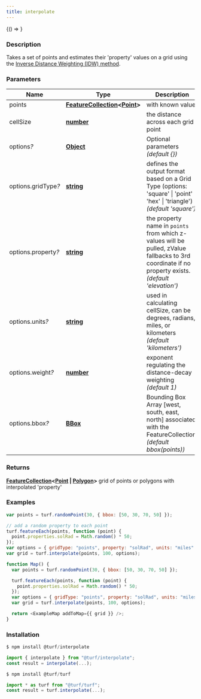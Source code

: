 ```yaml
---
title: interpolate
---
```



<!-- Expose turf as global var for experimenting in the browser console -->

<BrowserOnly>{() => <WindowTurfGlobal turf={turf} />}</BrowserOnly>

### Description

Takes a set of points and estimates their 'property' values on a grid using the [Inverse Distance Weighting (IDW) method](https://en.wikipedia.org/wiki/Inverse_distance_weighting).

### Parameters

| Name                     | Type                                                                                                                                   | Description                                                                                                                                         |
| ------------------------ | -------------------------------------------------------------------------------------------------------------------------------------- | --------------------------------------------------------------------------------------------------------------------------------------------------- |
| points                   | **[FeatureCollection](https://tools.ietf.org/html/rfc7946#section-3.3)\<[Point](https://tools.ietf.org/html/rfc7946#section-3.1.2)\>** | with known value                                                                                                                                    |
| cellSize                 | **[number](https://developer.mozilla.org/docs/Web/JavaScript/Reference/Global_Objects/Number)**                                        | the distance across each grid point                                                                                                                 |
| options<i>?</i>          | **[Object](https://developer.mozilla.org/docs/Web/JavaScript/Reference/Global_Objects/Object)**                                        | Optional parameters _(default \{\})_                                                                                                                |
| options.gridType<i>?</i> | **[string](https://developer.mozilla.org/docs/Web/JavaScript/Reference/Global_Objects/String)**                                        | defines the output format based on a Grid Type (options: 'square' \| 'point' \| 'hex' \| 'triangle') _(default 'square')_                           |
| options.property<i>?</i> | **[string](https://developer.mozilla.org/docs/Web/JavaScript/Reference/Global_Objects/String)**                                        | the property name in `points` from which z-values will be pulled, zValue fallbacks to 3rd coordinate if no property exists. _(default 'elevation')_ |
| options.units<i>?</i>    | **[string](https://developer.mozilla.org/docs/Web/JavaScript/Reference/Global_Objects/String)**                                        | used in calculating cellSize, can be degrees, radians, miles, or kilometers _(default 'kilometers')_                                                |
| options.weight<i>?</i>   | **[number](https://developer.mozilla.org/docs/Web/JavaScript/Reference/Global_Objects/Number)**                                        | exponent regulating the distance-decay weighting _(default 1)_                                                                                      |
| options.bbox<i>?</i>     | **[BBox](https://tools.ietf.org/html/rfc7946#section-5)**                                                                              | Bounding Box Array [west, south, east, north] associated with the FeatureCollection. _(default bbox(points))_                                       |

### Returns

**[FeatureCollection](https://tools.ietf.org/html/rfc7946#section-3.3)\<[Point](https://tools.ietf.org/html/rfc7946#section-3.1.2) \| [Polygon](https://tools.ietf.org/html/rfc7946#section-3.1.6)\>** grid of points or polygons with interpolated 'property'

### Examples

```javascript
var points = turf.randomPoint(30, { bbox: [50, 30, 70, 50] });

// add a random property to each point
turf.featureEach(points, function (point) {
  point.properties.solRad = Math.random() * 50;
});
var options = { gridType: "points", property: "solRad", units: "miles" };
var grid = turf.interpolate(points, 100, options);
```

```javascript live
function Map() {
  var points = turf.randomPoint(30, { bbox: [50, 30, 70, 50] });

  turf.featureEach(points, function (point) {
    point.properties.solRad = Math.random() * 50;
  });
  var options = { gridType: "points", property: "solRad", units: "miles" };
  var grid = turf.interpolate(points, 100, options);

  return <ExampleMap addToMap={{ grid }} />;
}
```

### Installation

```javascript
$ npm install @turf/interpolate

import { interpolate } from "@turf/interpolate";
const result = interpolate(...);
```

```javascript
$ npm install @turf/turf

import * as turf from "@turf/turf";
const result = turf.interpolate(...);
```
